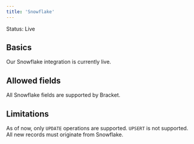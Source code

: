 ```yaml
---
title: 'Snowflake'
---
```


<Check>Status: Live</Check>

## Basics

Our Snowflake integration is currently live.

## Allowed fields

All Snowflake fields are supported by Bracket. 

## Limitations

As of now, only `UPDATE` operations are supported. `UPSERT` is not supported. All new records must originate from Snowflake.
